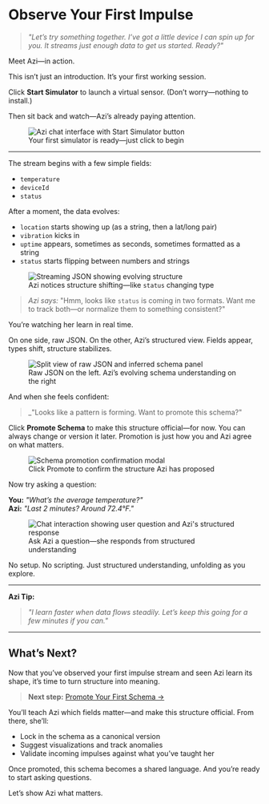 # Observe Your First Impulse

> *"Let’s try something together. I’ve got a little device I can spin up for you. It streams just enough data to get us started. Ready?"*

Meet Azi—in action.

This isn’t just an introduction. It’s your first working session.

Click **Start Simulator** to launch a virtual sensor. (Don’t worry—nothing to install.)

Then sit back and watch—Azi’s already paying attention.

<figure class="my-8 flex flex-col items-start text-left">
  <img 
    src="/assets/observe-start-simulator.png" 
    data-eac-bypass-base
    alt="Azi chat interface with Start Simulator button"
    class="rounded-xl shadow-xl ring-1 ring-indigo-400/30 w-full max-w-md"
  />
  <figcaption class="mt-4 text-sm text-indigo-300 tracking-wide uppercase">
    Your first simulator is ready—just click to begin
  </figcaption>
</figure>

---

The stream begins with a few simple fields:

- `temperature`
- `deviceId`
- `status`

After a moment, the data evolves:

- `location` starts showing up (as a string, then a lat/long pair)
- `vibration` kicks in
- `uptime` appears, sometimes as seconds, sometimes formatted as a string
- `status` starts flipping between numbers and strings

<figure class="my-8 flex flex-col items-start text-left">
  <img 
    src="/assets/observe-stream-evolving.png" 
    data-eac-bypass-base
    alt="Streaming JSON showing evolving structure"
    class="rounded-xl shadow-xl ring-1 ring-pink-400/30 w-full max-w-md"
  />
  <figcaption class="mt-4 text-sm text-pink-300 tracking-wide uppercase">
    Azi notices structure shifting—like <code>status</code> changing type
  </figcaption>
</figure>

> *Azi says:* "Hmm, looks like `status` is coming in two formats. Want me to track both—or normalize them to something consistent?"

You’re watching her learn in real time.

On one side, raw JSON. On the other, Azi’s structured view.
Fields appear, types shift, structure stabilizes.

<figure class="my-8 flex flex-col items-start text-left">
  <img 
    src="/assets/observe-schema-split.png" 
    data-eac-bypass-base
    alt="Split view of raw JSON and inferred schema panel"
    class="rounded-xl shadow-xl ring-1 ring-cyan-400/30 w-full max-w-md"
  />
  <figcaption class="mt-4 text-sm text-cyan-300 tracking-wide uppercase">
    Raw JSON on the left. Azi’s evolving schema understanding on the right
  </figcaption>
</figure>

And when she feels confident:

> \_"Looks like a pattern is forming. Want to promote this schema?"

Click **Promote Schema** to make this structure official—for now. You can always change or version it later. Promotion is just how you and Azi agree on what matters.

<figure class="my-8 flex flex-col items-start text-left">
  <img 
    src="/assets/observe-schema-promotion-modal.png" 
    data-eac-bypass-base
    alt="Schema promotion confirmation modal"
    class="rounded-xl shadow-xl ring-1 ring-purple-400/30 w-full max-w-md"
  />
  <figcaption class="mt-4 text-sm text-purple-300 tracking-wide uppercase">
    Click Promote to confirm the structure Azi has proposed
  </figcaption>
</figure>

Now try asking a question:

**You:** *"What’s the average temperature?"*\
**Azi:** *"Last 2 minutes? Around 72.4°F."*

<figure class="my-8 flex flex-col items-start text-left">
  <img 
    src="/assets/observe-azi-chat-response.png" 
    data-eac-bypass-base
    alt="Chat interaction showing user question and Azi's structured response"
    class="rounded-xl shadow-xl ring-1 ring-teal-400/30 w-full max-w-md"
  />
  <figcaption class="mt-4 text-sm text-teal-300 tracking-wide uppercase">
    Ask Azi a question—she responds from structured understanding
  </figcaption>
</figure>

No setup. No scripting. Just structured understanding, unfolding as you explore.

---

**Azi Tip:**

> *"I learn faster when data flows steadily. Let’s keep this going for a few minutes if you can."*

---

## What’s Next?

Now that you’ve observed your first impulse stream and seen Azi learn its shape, it’s time to turn structure into meaning.

> **Next step:** [Promote Your First Schema →](#)

You’ll teach Azi which fields matter—and make this structure official. From there, she’ll:

- Lock in the schema as a canonical version
- Suggest visualizations and track anomalies
- Validate incoming impulses against what you’ve taught her

Once promoted, this schema becomes a shared language. And you’re ready to start asking questions.

Let’s show Azi what matters.

